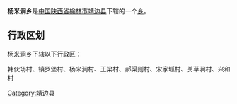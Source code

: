 {{中国乡级行政区
|行政区全称 = 杨米涧乡
|景观照片文件名 = 
|景观照片描述 = 
|汉语拼音 =
|其他语言 = 
|其他语言名称 = 
|位置图文件名 = 
|位置图描述 = 
|自定义图片=
|上级行政区 = [[陕西省|陕西省]][[榆林市|榆林市]][[靖边县|靖边县]]
|行政区类别 = [[乡级行政区|乡]]
|行政区划代码 = 
|行政区划 = 
|村委会 = 
|居委会 = 
|建置时间 = 
|领导职位 = 
|领导名称 = 
|政府驻地 = 
|毗邻 = 
|地理坐标 = 
|总面积 = 
|总人口 = 
|户籍人口 = 
|户籍人口年份 = 
|常住人口 = 
|常住人口年份 = 
|人口密度 = 
|GDP = 
|邮政编码 = 
|电话区号 = 
|官方网站 = 
|网站名称 = 
}}
'''杨米涧乡'''是[[中华人民共和国|中国]][[陕西省|陕西省]][[榆林市|榆林市]][[靖边县|靖边县]]下辖的一个[[乡级行政区|乡]]。

== 行政区划 ==
杨米涧乡下辖以下行政区：

韩伙场村、镇罗堡村、杨米涧村、王梁村、郝渠则村、宋家坬村、关草涧村、兴和村

{{陕西小作品}}
{{靖边县行政区划}}

[[Category:靖边县|Category:靖边县]]